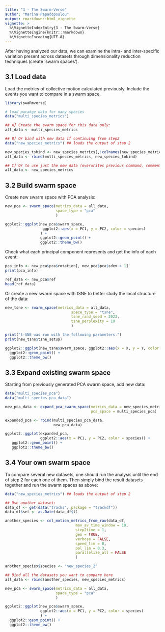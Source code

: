 ```yaml
---
title: "3 - The Swarm-Verse"
author: "Marina Papadopoulou"
output: rmarkdown::html_vignette
vignette: >
  %\VignetteIndexEntry{3 - The Swarm-Verse}
  %\VignetteEngine{knitr::rmarkdown}
  %\VignetteEncoding{UTF-8}
---
```


After having analyzed our data, we can examine the intra- and inter-specific variation present across datasets through dimensionality reduction techniques (create 'swarm spaces').

## 3.1 Load data

Load the metrics of collective motion calculated previously. Include the events you want to compare in a swarm space.

```r
library(swaRmverse)

# load pacakge data for many species
data("multi_species_metrics")

## A] Create the swarm space for this data only:
all_data <- multi_species_metrics

## B] Or bind with new data if continuing from step2
data("new_species_metrics") ## loads the output of step 2

new_species_tobind <- new_species_metrics[,!colnames(new_species_metrics) %in% c('event_dur', 'N', 'set', 'start_time')] # remove columns not needed for the swarm space
all_data <- rbind(multi_species_metrics, new_species_tobind)

## C] Or to use just the new data (overwrites previous command, comment out to compare with the other species):
all_data <- new_species_metrics

```

## 3.2 Build swarm space

Create new swarm space with PCA analysis:

```r
new_pca <- swarm_space(metrics_data = all_data,
                       space_type = "pca"
                       )

ggplot2::ggplot(new_pca$swarm_space,
                 ggplot2::aes(x = PC1, y = PC2, color = species)
                ) +
                ggplot2::geom_point() +
                ggplot2::theme_bw()

```

Check what each principal component represents and get the info of each event:

```r
pca_info <- new_pca$pca$rotation[, new_pca$pca$sdev > 1]
print(pca_info)

ref_data <- new_pca$ref
head(ref_data)

```

Or create a new swarm space with tSNE to better study the local structure of the data:

```r

new_tsne <- swarm_space(metrics_data = all_data,
                              space_type = "tsne",
                              tsne_rand_seed = 2023,
                              tsne_perplexity = 10
                              )

print("t-SNE was run with the following parameters:")
print(new_tsne$tsne_setup)

ggplot2::ggplot(new_tsne$swarm_space, ggplot2::aes(x = X, y = Y, color = species)) +
  ggplot2::geom_point() +
  ggplot2::theme_bw()

```

## 3.3 Expand existing swarm space

Starting from previously generated PCA swarm space, add new data:

```r
data("multi_species_pca")
data("multi_species_pca_data")

new_pca_data <- expand_pca_swarm_space(metrics_data = new_species_metrics,
                                       pca_space = multi_species_pca)

expanded_pca <- rbind(multi_species_pca_data, 
                      new_pca_data)

ggplot2::ggplot(expanded_pca,
                ggplot2::aes(x = PC1, y = PC2, color = species)) +
   ggplot2::geom_point() +
   ggplot2::theme_bw()

```


## 3.4 Your own swarm space

To compare several new datasets, one should run the analysis until the end of step 2 for each one of them. Then simply bind the result datasets together and run the swarm spaces as above:

```r

data("new_species_metrics") ## loads the output of step 2

## Use another dataset:
data_df <- get(data("tracks", package = "trackdf"))
data_df$set <- as.Date(data_df$t)

another_species <- col_motion_metrics_from_raw(data_df,
                                mov_av_time_window = 10,
                                step2time = 1,
                                geo = TRUE,
                                verbose = FALSE,
                                speed_lim = 0,
                                pol_lim = 0.3,
                                parallelize_all = FALSE
                                )

another_species$species <- "new_species_2"

## Bind all the datasets you want to compare here
all_data <- rbind(another_species, new_species_metrics)

new_pca <- swarm_space(metrics_data = all_data,
                       space_type = "pca"
                       )

ggplot2::ggplot(new_pca$swarm_space,
                ggplot2::aes(x = PC1, y = PC2, color = species)
                ) +
  ggplot2::geom_point() +
  ggplot2::theme_bw()

```
